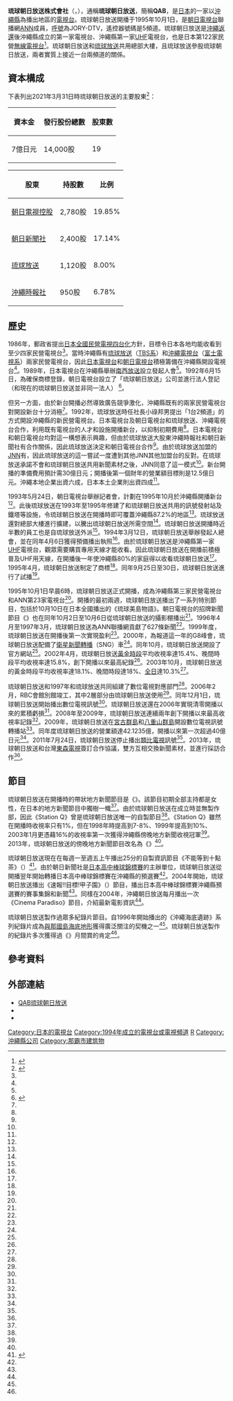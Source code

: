 {{noteTA|G1=IT}}
{{Infobox company 
| name = 琉球朝日放送株式會社
| name_en = Ryukyu Asahi Broadcasting Corporation.
| logo = Qab logo.svg
| logo_size = 
| logo_caption = 
| image = RBC QAB Media Center Building 20110723.jpg
| image_size = 250px
| image_caption = 琉球朝日放送總部，和[[琉球放送|琉球放送]]位於同一棟大樓。
| type = [[股份公司|股份公司]]
| trading_name = QAB
| native_name = 琉球朝日放送株式会社
| native_name_lang = ja
| traded_as = 
| local_code_name = JP
| local_code = 5360001002236
| abbreviated_name = 
| foundation   = 1994年6月10日
| location     = {{JPN}} 〒900-8711<br />沖繩縣那霸市久茂地二丁目3番1號<br />琉球放送會館<ref name="gaiyo">{{cite web|url=https://www.qab.co.jp/about/|script-title=ja:会社概要|accessdate=2020-08-28|publisher={{lang|ja|琉球朝日放送}}|language=ja|deadurl=no|archive-date=2020-05-24|archive-url=https://web.archive.org/web/20200524012334/https://www.qab.co.jp/about/}}</ref>
| zip_code     = 
| telephone_no = +81 98-860-1199
| founder = 
| key_people   = 代表取締役[[總經理|社長]]：上里猛
| industry = 廣播電視業
| products = 
| assets = 
| capital  = 7億[[日圓|日圓]]<br/>（2021年3月底止）<ref name="gaiyo"></ref>
| revenue  = 38億4,279萬日圓<br/>（2021年3月底止）<ref name="kessan">{{cite web|url=https://ryukyushimpo.jp/news/entry-1320922.html|script-title=ja:琉球朝日放送、売上高15％減　新取締役には小禄氏　人事・決算を発表|accessdate=2021-11-10|publisher={{lang|ja|琉球新報}}|language=ja|deadurl=no|archive-date=2021-11-10|archive-url=https://web.archive.org/web/20211110124907/https://ryukyushimpo.jp/news/entry-1320922.html}}</ref>
| operating_income   = 1億6,090萬日圓<br/>（2021年3月底止）<ref name="kessan"></ref>
| net_income         = 1億2,085萬日圓<br/>（2021年3月底止）<ref name="kessan"></ref>
| market_value       =
| num_employees      = 54人<ref name="gaiyo"></ref>
| P/E ratio          =
| earnings per share =
| Net asset value    =
| accounting_period  = 每年3月31日
| major_shareholder = [[朝日電視控股|朝日電視控股]] 19.86%<br/>[[朝日新聞社|朝日新聞社]] 17.14%<ref>{{cite web|url=https://www.tele.soumu.go.jp/j/sys/media/index/chizyou.htm|script-title=ja:地上系放送事業者|accessdate=2020-08-19|publisher={{lang|ja|総務省}}|language=ja|deadurl=no|archive-date=2020-04-21|archive-url=https://web.archive.org/web/20200421232126/https://www.tele.soumu.go.jp/j/sys/media/index/chizyou.htm}}</ref> 等
| subsid = 
| homepage = {{url|https://www.qab.co.jp/}}
| footnotes = 
| width = 325px
}}
{{頻道資訊
| 頻道名稱 = 琉球朝日放送<br/>{{lang|ja|琉球朝日放送}}<br/>JORY-DTV
| 頻道圖片檔案 =  <!--上方已有，此略-->
| 頻道圖片尺寸 = 
| 頻道圖片名稱 = 
| 所屬國家 = {{JPN}}
| 總部所在 = {{JPN}} 〒900-8711<br />沖繩縣那霸市久茂地二丁目3番1號<br />琉球放送會館
| 播放地區 = 沖繩縣
| 開播日期 = 1995年10月1日
| 停播日期 = 
| 頻道類別 = 數位電視
| 視頻格式 = '''數位電視'''<br/>識別訊號：JORY-DTV
| 收視率 = 
| 收視率調查時間 = 
| 收視率資料來源 = 
| 頻道口號 = 
| 擁有者 = 琉球朝日放送株式會社
| 持股者 = 
| 前頻道名稱 = 
| 被取代名稱 = 
| 集團其他頻道 = 
| 重播服務頻道 = 
| 頻道官方網站 = https://www.qab.co.jp/
| 備註 =
| 無線電視供應商01 = 觀眾自行接收（數位電視）
| 無線電視頻道數01 = 16頻道（那霸）<br/>遙控器代表數字：5
|}}
'''琉球朝日放送株式會社'''（{{jpn|j=琉球朝日放送株式会社|hg=りゅうきゅうあさひほうそう|rm=Ryūkyū Asahi Hōsō|f=y}}，{{lang-en|Ryukyu Asahi Broadcasting Corporation.}}），通稱'''琉球朝日放送'''，簡稱'''QAB'''，是[[日本|日本]]的一家以[[沖繩縣|沖繩縣]]為播出地區的[[電視台|電視台]]。琉球朝日放送開播于1995年10月1日，是[[朝日電視台|朝日電視台]]聯播網[[全日本新聞網|ANN]]成員，[[無線電台呼號|呼號]]為JORY-DTV，遙控器號碼是5頻道。琉球朝日放送是[[沖繩返還|沖繩返還]]後沖繩縣成立的第一家電視台、沖繩縣第一家[[特高頻|UHF]]電視台，也是日本第122家民營[[無線電視|無線電視台]]<ref name="shashi20">{{cite book |author={{lang|ja|琉球朝日放送20年史編纂委員会}}|script-title=ja:『QAB開局20周年記念誌 : 1995-2015』 |year=2016 |publisher={{lang|ja|琉球朝日放送}} |location=沖繩縣 |isbn=}}{{NCID|BB2644124X}}{{ja}}</ref>{{rp|32-33}}。琉球朝日放送和[[琉球放送|琉球放送]]共用總部大樓，且琉球放送參股琉球朝日放送，兩者實質上接近一台兩頻道的關係。

==資本構成==
下表列出2021年3月31日時琉球朝日放送的主要股東<ref name="nenkan2021">{{cite book |author={{lang|ja|日本民間放送連盟}}|script-title=ja:『日本民間放送年鑑 2021』 |year=2021 |publisher={{lang|ja|コーケン出版}} |location=東京都 |isbn=9784990809065}}{{ja}}</ref>{{rp|489}}：
{| class="wikitable" style="text-align:right"
!資本金!!發行股份總數!!股東數
|-
|7億日元||14,000股||19
|}
{| class="wikitable"
!股東!!持股數!!比例
|-
|[[朝日電視控股|朝日電視控股]]||2,780股||19.85%
|-
|[[朝日新聞社|朝日新聞社]]||2,400股||17.14%
|-
|[[琉球放送|琉球放送]]||1,120股||{{0}}8.00%
|-
|[[沖繩時報|沖繩時報社]]||{{0|0,}}950股||{{0}}6.78%
|}

==歷史==
1986年，郵政省提出[[日本全國民營電視四台化|日本全國民營電視四台化]]方針，目標令日本各地均能收看到至少四家民營電視台<ref name="shashi20"></ref>{{rp|29}}。當時沖繩縣有[[琉球放送|琉球放送]]（[[TBS系|TBS系]]）和[[沖繩電視台|沖繩電視台]]（[[富士電視系|富士電視系]]）兩家民營電視台，因此[[日本電視台|日本電視台]]和[[朝日電視台|朝日電視台]]積極籌備在沖繩縣開設電視台<ref name="shashi20"></ref>{{rp|29}}。1989年，日本電視台在沖繩縣舉辦[[南西放送|南西放送]]設立發起人會<ref name="shashi20"></ref>{{rp|29}}。1992年6月15日，為確保商標登錄，朝日電視台設立了「琉球朝日放送」公司並進行法人登記（和現在的琉球朝日放送並非同一法人）
<ref name="shashi10">{{cite book |author={{lang|ja|琉球朝日放送}}|script-title=ja:『琉球朝日放送10年史』 |year=2008 |publisher={{lang|ja|琉球朝日放送}} |location=沖繩縣 |isbn=}}{{NCID|BA86397160}}{{ja}}</ref>{{rp|19}}。

但另一方面，由於新台開播必然導致廣告競爭激化，沖繩縣既有的兩家民營電視台對開設新台十分消極<ref name="shashi20"></ref>{{rp|29-30}}。1992年，琉球放送時任社長小祿邦男提出「1台2頻道」的方式開設沖繩縣的新民營電視台。日本電視台及朝日電視台和琉球放送、沖繩電視台合作，利用既有電視台的人才和設施開播新台，以抑制初期費用<ref name="shashi20"></ref>{{rp|30}}。日本電視台和朝日電視台均對這一構想表示興趣，但由於琉球放送大股東沖繩時報社和朝日新聞社有合作關係，因此琉球放送決定和朝日電視台合作<ref name="shashi20"></ref>{{rp|30}}。由於琉球放送加盟的[[日本新聞網_(TBS)|JNN]]有{{link-ja|JNN排他協定|JNN排他協定|排他協議}}，因此琉球放送的這一嘗試一度遭到其他JNN其他加盟台的反對。在琉球放送承諾不會和琉球朝日放送共用新聞素材之後，JNN同意了這一模式<ref name="shashi20"></ref>{{rp|31}}。新台開播的準備費用預計需30億日元；開播後第一個財年的營業額目標則是12.5億日元。沖繩本地企業出資六成，日本本土企業則出資四成<ref name="shashi10"></ref>{{rp|20}}。

1993年5月24日，朝日電視台舉辦記者會，計劃在1995年10月於沖繩縣開播新台<ref name="shashi10"></ref>{{rp|21}}。此後琉球放送在1993年至1995年修建了和琉球朝日放送共用的訊號發射站及鐵塔等設施，令琉球朝日放送在開播時即可覆蓋沖繩縣87.2%的地區<ref name="shashi20"></ref>{{rp|32}}。琉球放送還對總部大樓進行擴建，以騰出琉球朝日放送所需空間<ref name="shashi20"></ref>{{rp|32}}。琉球朝日放送開播時近半數的員工也是自琉球放送外派<ref name="shashi20"></ref>{{rp|33}}。1994年3月12日，琉球朝日放送舉辦發起人總會，並在同年4月6日獲得預備播出執照<ref name="shashi10"></ref>{{rp|24}}。由於琉球朝日放送是沖繩縣第一家[[特高頻|UHF]]電視台，觀眾需要購買專用天線才能收看。因此琉球朝日放送在開播前積極普及UHF用天線，在開播後一年使沖繩縣80%的家庭得以收看琉球朝日放送<ref name="shashi10"></ref>{{rp|33-34}}。1995年4月，琉球朝日放送制定了商標<ref name="shashi10"></ref>{{rp|35}}。同年9月25日至30日，琉球朝日放送進行了試播<ref name="shashi10"></ref>{{rp|41}}。

1995年10月1日早晨6時，琉球朝日放送正式開播，成為沖繩縣第三家民營電視台和ANN第23家電視台<ref name="shashi20"></ref>{{rp|35}}。開播的最初兩週，琉球朝日放送播出了一系列特別節目，包括於10月10日在日本全國播出的《琉球美島物語》。朝日電視台的招牌新聞節目《{{link-ja|News Station|ニュースステーション}}》也在同年10月2日至10月6日從琉球朝日放送的攝影棚播出<ref name="shashi20"></ref>{{rp|37}}。1996年4月至1997年3月，琉球朝日放送為ANN聯播網貢獻了627條新聞<ref name="shashi20"></ref>{{rp|39}}。1999年度，琉球朝日放送在開播後第一次實現盈利<ref name="shashi20"></ref>{{rp|38}}。2000年，為報道這一年的G8峰會，琉球朝日放送配備了[[衛星新聞轉播|衛星新聞轉播]]（SNG）車<ref name="shashi20"></ref>{{rp|48}}。同年10月，琉球朝日放送開設了官方網站<ref name="shashi20"></ref>{{rp|85}}。2002年4月，琉球朝日放送[[黃金時段|黃金時段]]平均收視率達15.4%、晚間時段平均收視率達15.8%，創下開播以來最高紀錄<ref name="shashi20"></ref>{{rp|89}}。2003年10月，琉球朝日放送的黃金時段平均收視率達18.1%、晚間時段達18%、[[全日|全日]]達10.3%<ref name="shashi10"></ref>{{rp|81}}。

琉球朝日放送和1997年和琉球放送共同組建了數位電視對應部門<ref name="shashi20"></ref>{{rp|46}}。2006年2月，RBC會館別館竣工，其中2層部分由琉球朝日放送使用<ref name="shashi20"></ref>{{rp|96}}。同年12月1日，琉球朝日放送開始播出數位電視訊號<ref name="shashi20"></ref>{{rp|52-53}}。琉球朝日放送還在2006年實現清零開播以來的累積虧損<ref name="shashi20"></ref>{{rp|53}}。2008年至2009年，琉球朝日放送連續兩年創下開播以來最高收視率記錄<ref name="shashi20"></ref>{{rp|54}}。2009年，琉球朝日放送在[[宮古群島|宮古群島]]和[[八重山群島|八重山群島]]開設數位電視訊號轉播站<ref name="shashi20"></ref>{{rp|54}}。同年度琉球朝日放送的營業額達42.1235億，開播以來第一次超過40億日元<ref name="shashi20"></ref>{{rp|56-57}}。2011年7月24日，琉球朝日放送停止播出[[類比電視|類比電視]]訊號<ref name="shashi20"></ref>{{rp|55}}。2013年，琉球朝日放送和台灣[[東森電視|東森電視]]簽訂合作協議，雙方互相交換新聞素材，並進行採訪合作<ref name="shashi20"></ref>{{rp|61}}。

==節目==
琉球朝日放送在開播時的帶狀地方新聞節目是《{{link-ja|Station Q|ステーションQ}}》。該節目初期全部主持都是女性，在日本的地方新聞節目中獨樹一幟<ref name="shashi20"></ref>{{rp|34}}。由於琉球朝日放送在成立時並無製作部，因此《Station Q》曾是琉球朝日放送唯一的自製節目<ref name="shashi20"></ref>{{rp|40}}。《Station Q》雖然在開播時收視率只有1%，但在1998年時提高到7-8%、1999年提高到10%、2003年1月更憑藉16%的收視率第一次獲得沖繩縣傍晚地方新聞收視冠軍<ref name="shashi20"></ref>{{rp|40}}。2013年，琉球朝日放送的傍晚地方新聞節目改名為《{{link-ja|Q Plus|Qプラス}}》<ref name="shashi20"></ref>{{rp|60}}。

琉球朝日放送現在在每週一至週五上午播出25分的自製資訊節目《不能等到十點茶》（{{lang|ja|十時茶まで待てない!}}）<ref>{{cite web|url=https://www.qab.co.jp/jujija/|script-title=ja:十時茶まで待てない!|accessdate=2020-08-28|publisher={{lang|ja|琉球朝日放送}}|language=ja|deadurl=no|archive-date=2020-08-19|archive-url=https://web.archive.org/web/20200819133752/https://www.qab.co.jp/jujija/}}</ref>。由於朝日新聞社是[[日本高中棒球錦標賽|日本高中棒球錦標賽]]的主辦單位，琉球朝日放送從開播翌年開始轉播日本高中棒球錦標賽在沖繩縣的預選賽<ref name="shashi20"></ref>{{rp|76}}。2004年開始，琉球朝日放送播出《速報!!目標!甲子園》（{{lang|ja|速報!!めざせ!甲子園}}）節目，播出日本高中棒球錦標賽沖繩縣預選賽的賽事集錦和新聞<ref name="shashi20"></ref>{{rp|92}}。同樣在2004年，沖繩朝日放送每月播出一次《Cinema Paradiso》節目，介紹最新電影資訊<ref name="shashi20"></ref>{{rp|93}}。

琉球朝日放送製作過眾多紀錄片節目。自1996年開始播出的《沖繩海底遺跡》系列紀錄片成為[[與那國島海底地形|與那國島海底地形]]獲得廣泛關注的契機之一<ref name="shashi10"></ref>{{rp|102-106}}。琉球朝日放送製作的紀錄片多次獲得過《{{link-ja|Telementry|テレメンタリー}}》月間賞的肯定<ref name="shashi10"></ref>{{rp|145-147}}。

==參考資料==
{{reflist}}

==外部連結==
{{commonscat|Ryukyu Asahi Broadcasting}}
* [https://www.qab.co.jp/ QAB琉球朝日放送] 
* {{Twitter|QAB_official|QAB琉球朝日放送}}
* {{YouTube|c=UCWzx-v_6kdTKi3oXhWOK1FA|QAB琉球朝日放送}}

{{ANN}}
{{Tv-kyushuoki}}

[[Category:日本的電視台|Category:日本的電視台]]
[[Category:1994年成立的電視台或電視頻道|Category:1994年成立的電視台或電視頻道]]
[[Category:全日本新聞網|R]]
[[Category:沖繩縣公司|Category:沖繩縣公司]]
[[Category:那霸市建筑物|Category:那霸市建筑物]]
